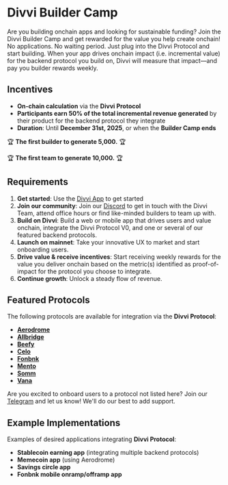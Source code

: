 # Divvi Builder Camp

Are you building onchain apps and looking for sustainable funding?
Join the Divvi Builder Camp and get rewarded for the value you help create onchain\! No applications. No waiting period.
Just plug into the Divvi Protocol and start building. When your app drives onchain impact (i.e. incremental value) for the backend protocol you build on, Divvi will measure that impact—and pay you builder rewards weekly.

## Incentives

- **On-chain calculation** via the **Divvi Protocol**
- **Participants earn 50% of the total incremental revenue generated** by their product for the backend protocol they integrate
- **Duration**: Until **December 31st, 2025**, or when the **Builder Camp ends**

🏆 **The first builder to generate 5,000.** 🏆

🏆 **The first team to generate 10,000.** 🏆

## Requirements

1. **Get started**: Use the [Divvi App](https://app.divvi.xyz/) to get started
2. **Join our community**: Join our [Discord](https://discord.com/invite/EaxZDhMuDn) to get in touch with the Divvi Team, attend office hours or find like-minded builders to team up with.
3. **Build on Divvi**: Build a web or mobile app that drives users and value onchain, integrate the Divvi Protocol V0, and one or several of our featured backend protocols.
4. **Launch on mainnet**: Take your innovative UX to market and start onboarding users.
5. **Drive value & receive incentives**: Start receiving weekly rewards for the value you deliver onchain based on the metric(s) identified as proof-of-impact for the protocol you choose to integrate.
6. **Continue growth**: Unlock a steady flow of revenue.

## Featured Protocols

The following protocols are available for integration via the **Divvi Protocol**:

- [**Aerodrome**](https://aerodrome.finance/)
- [**Allbridge**](https://allbridge.io/)
- [**Beefy**](https://beefy.com/)
- [**Celo**](https://celo.org/)
- [**Fonbnk**](https://www.fonbnk.com/)
- [**Mento**](https://www.mento.org/)
- [**Somm**](https://somm.finance/)
- [**Vana**](https://www.vana.org/)

Are you excited to onboard users to a protocol not listed here? Join our [Telegram](https://t.me/letsdivvi) and let us know\! We'll do our best to add support.

## Example Implementations

Examples of desired applications integrating **Divvi Protocol**:

- **Stablecoin earning app** (integrating multiple backend protocols)
- **Memecoin app** (using Aerodrome)
- **Savings circle app**
- **Fonbnk mobile onramp/offramp app**